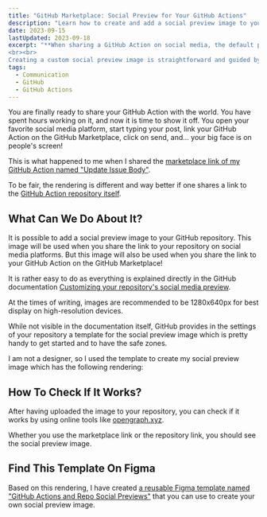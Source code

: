 ```yaml
---
title: "GitHub Marketplace: Social Preview for Your GitHub Actions"
description: "Learn how to create and add a social preview image to your GitHub repository to have a better rendering when sharing on social media platforms the link of your GitHub Actions on the GitHub Marketplace."
date: 2023-09-15
lastUpdated: 2023-09-18
excerpt: "**When sharing a GitHub Action on social media, the default preview image might prominently display your GitHub profile picture**, as seen with the \"Update Issue Body\" action on the GitHub Marketplace. To make a more informative and visually appealing preview, you can **add a custom social preview image to your GitHub repository**. This custom image enhances the appearance of social media posts and is also used when sharing links to your GitHub Action on the Marketplace.
<br><br>
Creating a custom social preview image is straightforward and guided by GitHub's documentation. The recommended size is 1280x640 pixels for optimal display on high-resolution devices. GitHub provides a template with safe zones to use as a starting point. After designing and uploading the image, tools like opengraph.xyz can verify its appearance across social media platforms. For a ready-made solution, a reusable Figma template named \"GitHub Actions and Repo Social Previews\" simplifies the creation of custom images."
tags:
  - Communication
  - GitHub
  - GitHub Actions
---
```


<p class="lead">You are finally ready to share your GitHub Action with the world. You have spent hours working on it, and now it is time to show it off. You open your favorite social media platform, start typing your post, link your GitHub Action on the GitHub Marketplace, click on send, and... your big face is on people's screen!</p>

<ContentImage src="/images/github-marketplace-social-preview-for-your-github-actions-1.png" alt="Screenshot of the rendering of the social media preview of the link of my GitHub Action on the GitHub Marketplace with my big face on it" width="458" height="327" />

This is what happened to me when I shared the [marketplace link of my GitHub Action named "Update Issue Body"](https://github.com/marketplace/actions/update-issue-body).

To be fair, the rendering is different and way better if one shares a link to the [GitHub Action repository itself](https://github.com/julien-deramond/update-issue-body).

<ContentImage src="/images/github-marketplace-social-preview-for-your-github-actions-2.png" alt="Screenshot of the rendering of the social media preview of the link of my GitHub Action repository that shows useful information" width="449" height="318" />

## What Can We Do About It?

It is possible to add a social preview image to your GitHub repository. This image will be used when you share the link to your repository on social media platforms. But this image will also be used when you share the link to your GitHub Action on the GitHub Marketplace!

It is rather easy to do as everything is explained directly in the GitHub documentation [Customizing your repository's social media preview](https://docs.github.com/en/repositories/managing-your-repositorys-settings-and-features/customizing-your-repository/customizing-your-repositorys-social-media-preview).

At the times of writing, images are recommended to be 1280x640px for best display on high-resolution devices.

While not visible in the documentation itself, GitHub provides in the settings of your repository a template for the social preview image which is pretty handy to get started and to have the safe zones.

<ContentImage src="/images/github-marketplace-social-preview-for-your-github-actions-3.png" alt="Repo card template provided by GitHub with safe zones" width="720" height="360" />

I am not a designer, so I used the template to create my social preview image which has the following rendering:

<ContentImage src="/images/github-marketplace-social-preview-for-your-github-actions-4.png" alt="Social preview of my GitHub Action based on the repo card template provided by GitHub with my profile picture, the project name as a title, a description of the project, and my GitHub username" width="720" height="360" />

## How To Check If It Works?

After having uploaded the image to your repository, you can check if it works by using online tools like [opengraph.xyz](https://www.opengraph.xyz/).

Whether you use the marketplace link or the repository link, you should see the social preview image.

<ContentImage src="/images/github-marketplace-social-preview-for-your-github-actions-5.png" alt="Screenshot of the rendering provided by opengraph.xyz when my new social preview image has been uploaded which works well with all social media platforms" width="446" height="1272" />

## Find This Template On Figma

Based on this rendering, I have created [a reusable Figma template named "GitHub Actions and Repo Social Previews"](https://www.figma.com/community/file/1285681647987701740) that you can use to create your own social preview image.
